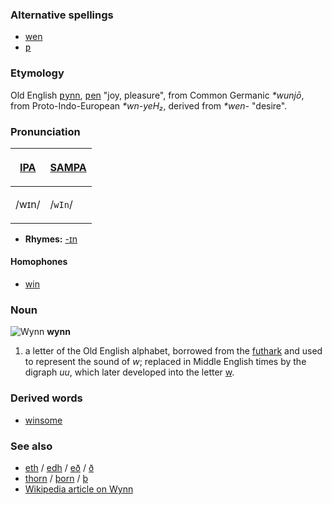 ===Alternative spellings===
*[[wen]]
*[[ƿ]]

===Etymology===
Old English [[ƿynn]], [[ƿen]] "joy, pleasure", from Common Germanic ''*wunjō'', from Proto-Indo-European ''*wn-yeH₂'', derived from ''*wen-'' "desire".  

===Pronunciation===
{| border=1 cellpadding=5
! [[w:IPA|IPA]] !! [[w:SAMPA|SAMPA]]
|-
| /wɪn/ || /<tt>wIn</tt>/
|}

*'''Rhymes:''' [[Rhymes:English:-ɪn|-ɪn]]

====Homophones====
*[[win]]

===Noun===
[[Image:Wynn.png|right|Wynn]]
'''wynn'''
# a letter of the Old English alphabet, borrowed from the [[futhark]] and used to represent the sound of ''w''; replaced in Middle English times by the digraph ''uu'', which later developed into the letter [[w]].

===Derived words===
*[[winsome]]

===See also===
*[[eth]] / [[edh]] / [[eð]] / [[ð]]
*[[thorn]] / [[þorn]] / [[þ]]
*[[w:wynn|Wikipedia article on Wynn]]